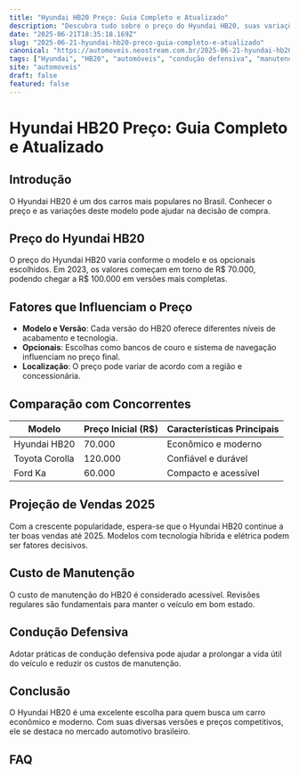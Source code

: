 ```yaml
---
title: "Hyundai HB20 Preço: Guia Completo e Atualizado"
description: "Descubra tudo sobre o preço do Hyundai HB20, suas variações, custo de manutenção e projeções de vendas para 2025."
date: "2025-06-21T18:35:18.169Z"
slug: "2025-06-21-hyundai-hb20-preco-guia-completo-e-atualizado"
canonical: "https://automoveis.neostream.com.br/2025-06-21-hyundai-hb20-preco-guia-completo-e-atualizado"
tags: ["Hyundai", "HB20", "automóveis", "condução defensiva", "manutenção"]
site: "automoveis"
draft: false
featured: false
---
```


# Hyundai HB20 Preço: Guia Completo e Atualizado

## Introdução
O Hyundai HB20 é um dos carros mais populares no Brasil. Conhecer o preço e as variações deste modelo pode ajudar na decisão de compra.

## Preço do Hyundai HB20
O preço do Hyundai HB20 varia conforme o modelo e os opcionais escolhidos. Em 2023, os valores começam em torno de R$ 70.000, podendo chegar a R$ 100.000 em versões mais completas.

## Fatores que Influenciam o Preço
- **Modelo e Versão**: Cada versão do HB20 oferece diferentes níveis de acabamento e tecnologia.
- **Opcionais**: Escolhas como bancos de couro e sistema de navegação influenciam no preço final.
- **Localização**: O preço pode variar de acordo com a região e concessionária.

## Comparação com Concorrentes
| Modelo                  | Preço Inicial (R$) | Características Principais |
|-------------------------|--------------------|----------------------------|
| Hyundai HB20            | 70.000             | Econômico e moderno        |
| Toyota Corolla          | 120.000            | Confiável e durável        |
| Ford Ka                 | 60.000             | Compacto e acessível       |

## Projeção de Vendas 2025
Com a crescente popularidade, espera-se que o Hyundai HB20 continue a ter boas vendas até 2025. Modelos com tecnologia híbrida e elétrica podem ser fatores decisivos.

## Custo de Manutenção
O custo de manutenção do HB20 é considerado acessível. Revisões regulares são fundamentais para manter o veículo em bom estado.

## Condução Defensiva
Adotar práticas de condução defensiva pode ajudar a prolongar a vida útil do veículo e reduzir os custos de manutenção.

## Conclusão
O Hyundai HB20 é uma excelente escolha para quem busca um carro econômico e moderno. Com suas diversas versões e preços competitivos, ele se destaca no mercado automotivo brasileiro.

## FAQ